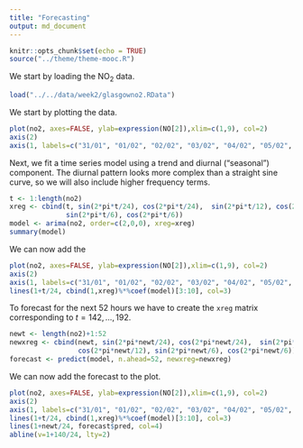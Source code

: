 ```yaml
---
title: "Forecasting"
output: md_document
---
```


```r
knitr::opts_chunk$set(echo = TRUE)
source("../theme/theme-mooc.R")
```

We start by loading the NO<sub>2</sub> data.
```r
load("../../data/week2/glasgowno2.RData")
```

We start by plotting the data.
```r
plot(no2, axes=FALSE, ylab=expression(NO[2]),xlim=c(1,9), col=2)          
axis(2)
axis(1, labels=c("31/01", "01/02", "02/02", "03/02", "04/02", "05/02", "06/02", "07/02", "08/02"), at=1:9)
```

Next, we fit a time series model using a trend and diurnal ("seasonal") component. The diurnal pattern looks more complex than a straight sine curve, so we will also include higher frequency terms.
```r
t <- 1:length(no2)
xreg <- cbind(t, sin(2*pi*t/24), cos(2*pi*t/24),  sin(2*pi*t/12), cos(2*pi*t/12), 
              sin(2*pi*t/6), cos(2*pi*t/6))
model <- arima(no2, order=c(2,0,0), xreg=xreg)
summary(model)
```
We can now add the 
```r
plot(no2, axes=FALSE, ylab=expression(NO[2]),xlim=c(1,9), col=2)          
axis(2)
axis(1, labels=c("31/01", "01/02", "02/02", "03/02", "04/02", "05/02", "06/02", "07/02", "08/02"), at=1:9)
lines(1+t/24, cbind(1,xreg)%*%coef(model)[3:10], col=3)
```


To forecast for the next 52 hours we have to create the `xreg` matrix corresponding to $t=142,\ldots,192$.
```r
newt <- length(no2)+1:52
newxreg <- cbind(newt, sin(2*pi*newt/24), cos(2*pi*newt/24),  sin(2*pi*newt/12),  
                 cos(2*pi*newt/12), sin(2*pi*newt/6), cos(2*pi*newt/6))
forecast <- predict(model, n.ahead=52, newxreg=newxreg)
```

We can now add the forecast to the plot.
```r
plot(no2, axes=FALSE, ylab=expression(NO[2]),xlim=c(1,9), col=2)          
axis(2)
axis(1, labels=c("31/01", "01/02", "02/02", "03/02", "04/02", "05/02", "06/02", "07/02", "08/02"), at=1:9)
lines(1+t/24, cbind(1,xreg)%*%coef(model)[3:10], col=3)
lines(1+newt/24, forecast$pred, col=4)
abline(v=1+140/24, lty=2)
```
